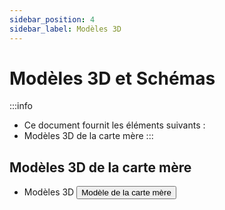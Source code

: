 ```yaml
---
sidebar_position: 4
sidebar_label: Modèles 3D
---
```




# Modèles 3D et Schémas

:::info
* Ce document fournit les éléments suivants :
* Modèles 3D de la carte mère
:::




## Modèles 3D de la carte mère

* Modèles 3D
    <Button variant="contained" disableElevation href="https://cdn.mellow.klipper.cn/STEP/G2T.step">Modèle de la carte mère</Button>
